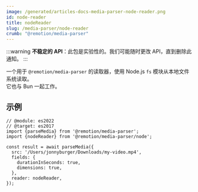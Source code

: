 ```yaml
---
image: /generated/articles-docs-media-parser-node-reader.png
id: node-reader
title: nodeReader
slug: /media-parser/node-reader
crumb: "@remotion/media-parser"
---
```


:::warning
**不稳定的 API**：此包是实验性的。我们可能随时更改 API，直到删除此通知。
:::


一个用于 `@remotion/media-parser` 的读取器，使用 Node.js `fs` 模块从本地文件系统读取。  
它也与 Bun 一起工作。  

## 示例

```tsx twoslash title="读取本地文件"
// @module: es2022
// @target: es2017
import {parseMedia} from '@remotion/media-parser';
import {nodeReader} from '@remotion/media-parser/node';

const result = await parseMedia({
  src: '/Users/jonnyburger/Downloads/my-video.mp4',
  fields: {
    durationInSeconds: true,
    dimensions: true,
  },
  reader: nodeReader,
});
```
